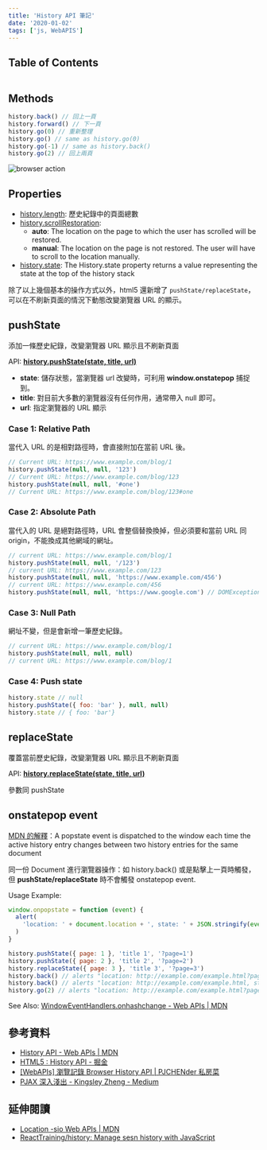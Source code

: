 ```yaml
---
title: 'History API 筆記'
date: '2020-01-02'
tags: ['js, WebAPIS']
---
```


## Table of Contents

```toc
```

## Methods

```js
history.back() // 回上一頁
history.forward() // 下一頁
history.go(0) // 重新整理
history.go() // same as history.go(0)
history.go(-1) // same as history.back()
history.go(2) // 回上兩頁
```

![browser action](../images/history-api/001.png)

## Properties

- [history.length](https://developer.mozilla.org/en-US/docs/Web/API/History/length): 歷史紀錄中的頁面總數
- [history.scrollRestoration](https://developer.mozilla.org/en-US/docs/Web/API/History/scrollRestoration):
  - **auto**: The location on the page to which the user has scrolled will be restored.
  - **manual**: The location on the page is not restored. The user will have to scroll to the location manually.
- [history.state](https://developer.mozilla.org/en-US/docs/Web/API/History/state): The History.state property returns a value representing the state at the top of the history stack

除了以上幾個基本的操作方式以外，html5 還新增了 `pushState/replaceState`，可以在不刷新頁面的情況下動態改變瀏覽器 URL 的顯示。

## pushState

添加一條歷史紀錄，改變瀏覽器 URL 顯示且不刷新頁面

API: **[history.pushState(state, title, url)](https://developer.mozilla.org/en-US/docs/Web/API/History/pushState)**

- **state**: 儲存狀態，當瀏覽器 url 改變時，可利用 **window.onstatepop** 捕捉到。
- **title**: 對目前大多數的瀏覽器沒有任何作用，通常帶入 null 即可。
- **url**: 指定瀏覽器的 URL 顯示

### Case 1: Relative Path

當代入 URL 的是相對路徑時，會直接附加在當前 URL 後。

```js
// Current URL: https://www.example.com/blog/1
history.pushState(null, null, '123')
// Current URL: https://www.example.com/blog/123
history.pushState(null, null, '#one')
// Current URL: https://www.example.com/blog/123#one
```

### Case 2: Absolute Path

當代入的 URL 是絕對路徑時，URL 會整個替換換掉，但必須要和當前 URL 同 origin，不能換成其他網域的網址。

```js
// current URL: https://www.example.com/blog/1
history.pushState(null, null, '/123')
// current URL: https://www.example.com/123
history.pushState(null, null, 'https://www.example.com/456')
// current URL: https://www.example.com/456
history.pushState(null, null, 'https://www.google.com') // DOMException
```

### Case 3: Null Path

網址不變，但是會新增一筆歷史紀錄。

```js
// current URL: https://www.example.com/blog/1
history.pushState(null, null, null)
// current URL: https://www.example.com/blog/1
```

### Case 4: Push state

```js
history.state // null
history.pushState({ foo: 'bar' }, null, null)
history.state // { foo: 'bar'}
```

## replaceState

覆蓋當前歷史紀錄，改變瀏覽器 URL 顯示且不刷新頁面

API: **[history.replaceState(state, title, url)](https://developer.mozilla.org/en-US/docs/Web/API/History/replaceState)**

參數同 pushState

## onstatepop event

[MDN 的解釋](https://developer.mozilla.org/en-US/docs/Web/API/WindowEventHandlers/onpopstate)：A popstate event is dispatched to the window each time the active history entry changes between two history entries for the same document

同一份 Document 進行瀏覽器操作：如 history.back() 或是點擊上一頁時觸發，但 **pushState/replaceState** 時不會觸發 onstatepop event.

Usage Example:

```js
window.onpopstate = function (event) {
  alert(
    'location: ' + document.location + ', state: ' + JSON.stringify(event.state)
  )
}

history.pushState({ page: 1 }, 'title 1', '?page=1')
history.pushState({ page: 2 }, 'title 2', '?page=2')
history.replaceState({ page: 3 }, 'title 3', '?page=3')
history.back() // alerts "location: http://example.com/example.html?page=1, state: {"page":1}"
history.back() // alerts "location: http://example.com/example.html, state: null
history.go(2) // alerts "location: http://example.com/example.html?page=3, state: {"page":3}
```

See Also: [WindowEventHandlers.onhashchange - Web APIs | MDN](https://developer.mozilla.org/en-US/docs/Web/API/WindowEventHandlers/onhashchange)

## 參考資料

- [History API - Web APIs | MDN](https://developer.mozilla.org/en-US/docs/Web/API/History_API)
- [HTML5 : History API - 掘金](https://juejin.im/post/5aebc4a26fb9a07acc11924d)
- [[WebAPIs] 瀏覽記錄 Browser History API | PJCHENder 私房菜](https://pjchender.github.io/2018/08/01/webapis-%E7%80%8F%E8%A6%BD%E8%A8%98%E9%8C%84-browser-history-api/)
- [PJAX 深入淺出 - Kingsley Zheng - Medium](https://medium.com/@kingsleyzheng/pjax-%E6%B7%B1%E5%85%A5%E6%B7%BA%E5%87%BA-ad051295b2a6)

## 延伸閱讀

- [Location -sio Web APIs | MDN](https://developer.mozilla.org/en-US/docs/Web/API/Location)
- [ReactTraining/history: Manage sesn history with JavaScript](https://github.com/ReactTraining/history)
